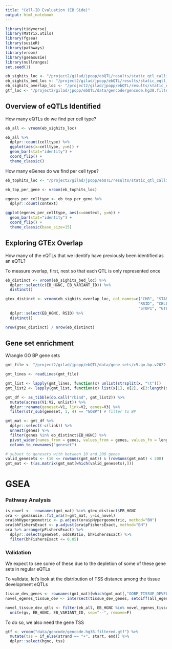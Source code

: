 ```yaml
---
title: "Cell-ID Evaluation (EB Side)"
output: html_notebook
---
```


```r
library(tidyverse)
library(Matrix.utils)
library(fgsea)
library(susieR)
library(pathways)
library(vroom)
library(gseasusie)
library(nullranges)
set.seed(1)
```

```r
eb_sighits_loc <- "/project2/gilad/jpopp/ebQTL/results/static_qtl_calling/eb_cellid/pseudobulk_tmm/basic/8pcs/signif_variant_gene_pairs.tsv"
eb_sighits_bed_loc <- "/project2/gilad/jpopp/ebQTL/results/static_eqtl_followup/qtl_sets/tensorqtl/original/signif_variant_gene_pairs.bed"
eb_sighits_overlap_loc <- "/project2/gilad/jpopp/ebQTL/results/static_eqtl_followup/qtl_sets/tensorqtl/original/signif_variant_gene_pairs.all_tissue_overlap.bed"
gtf_loc <- "/project2/gilad/jpopp/ebQTL/data/gencode/gencode.hg38.filtered.gtf"
```

## Overview of eQTLs Identified
How many eQTLs do we find per cell type?
```r
eb_all <- vroom(eb_sighits_loc)

eb_all %>%
  dplyr::count(celltype) %>%
  ggplot(aes(x=celltype, y=n)) +
  geom_bar(stat="identity") +
  coord_flip() +
  theme_classic()
```

How many eGenes do we find per cell type?
```r
eb_tophits_loc <- "/project2/gilad/jpopp/ebQTL/results/static_qtl_calling/eb_cellid/pseudobulk_tmm/basic/8pcs/tensorqtl_permutations.sighits.tsv"

eb_top_per_gene <- vroom(eb_tophits_loc)

egenes_per_celltype <- eb_top_per_gene %>%
  dplyr::count(context) 

ggplot(egenes_per_celltype, aes(x=context, y=n)) +
  geom_bar(stat="identity") +
  coord_flip() +
  theme_classic(base_size=15)
```


## Exploring GTEx Overlap
How many of the eQTLs that we identify have previously been identified as an eQTL?

To measure overlap, first, nest so that each QTL is only represented once
```r
eb_distinct <- vroom(eb_sighits_bed_loc) %>% 
  dplyr::select(c(EB_HGNC, EB_VARIANT_ID)) %>%
  distinct()

gtex_distinct <- vroom(eb_sighits_overlap_loc, col_names=c("CHR", "START", "STOP", "EB_ENSG", "EB_HGNC", 
                                                          "RSID", "CELLTYPE", "CHR1", "START1", 
                                                          "STOP1", "GTEX_ENSG", "GTEX_REF", "GTEX_ALT")) %>%
  dplyr::select(EB_HGNC, RSID) %>%
  distinct()

nrow(gtex_distinct) / nrow(eb_distinct)
```

## Gene set enrichment
Wrangle GO BP gene sets
```r
gmt_file <- "/project2/gilad/jpopp/ebQTL/data/gene_sets/c5.go.bp.v2022.1.Hs.symbols.gmt"

gmt_lines <- readLines(gmt_file)

gmt_list <- lapply(gmt_lines, function(x) unlist(strsplit(x, "\t")))
gmt_list2 <- lapply(gmt_list, function(x) list(x[1], x[2], x[3:length(x)]))

gmt_df <- as_tibble(do.call("rbind", gmt_list2)) %>%
  mutate(across(V1:V2, unlist)) %>%
  dplyr::rename(geneset=V1, link=V2, genes=V3) %>%
  filter(str_sub(geneset, 1, 4) == "GOBP") # filter to BP 

gmt_mat <- gmt_df %>%
  dplyr::select(-c(link)) %>%
  unnest(genes) %>%
  filter(genes %in% eb_distinct$EB_HGNC) %>%
  pivot_wider(names_from = genes, values_from = genes, values_fn = length, values_fill = 0) %>%
  column_to_rownames("geneset")

# subset to genesets with between 10 and 200 genes
valid_genesets <- (10 <= rowSums(gmt_mat)) & (rowSums(gmt_mat) < 200)
gmt_mat <- t(as.matrix(gmt_mat[which(valid_genesets),]))
```

# GSEA
### Pathway Analysis
```r
is_novel <- !rownames(gmt_mat) %in% gtex_distinct$EB_HGNC
ora <- gseasusie::fit_ora(X=gmt_mat, y=is_novel)
ora$bhHypergeometric <- p.adjust(ora$pHypergeometric, method="BH")
ora$bhFishersExact <- p.adjust(ora$pFishersExact, method="BH")
ora %>% arrange(pFishersExact) %>% 
  dplyr::select(geneSet, oddsRatio, bhFishersExact) %>%
  filter(bhFishersExact <= 0.05)
```

### Validation
We expect to see some of these due to the depletion of some of these gene sets in regular eQTLs

To validate, let's look at the distribution of TSS distance among the tissue development eQTLs
```r
tissue_dev_genes <- rownames(gmt_mat)[which(gmt_mat[,"GOBP_TISSUE_DEVELOPMENT"]==1)]
novel_egenes_tissue_dev <- intersect(tissue_dev_genes, setdiff(all_egenes, overlap_egenes))

novel_tissue_dev_qtls <- filter(eb_all, EB_HGNC %in% novel_egenes_tissue_dev) %>%
  unite(gv, EB_HGNC, EB_VARIANT_ID, sep="--", remove=F)
```

To do so, we also need the gene TSS
```r
gtf <- vroom("data/gencode/gencode.hg38.filtered.gtf") %>%
  mutate(tss = if_else(strand == "+", start, end)) %>%
  dplyr::select(hgnc, tss)
```

<!-- The connective tissue development enrichment is exciting, see which cell types that came from -->
<!-- ```{r} -->
<!-- connective_tissue_genes <- rownames(gmt_mat)[which(gmt_mat[,"GOBP_CONNECTIVE_TISSUE_DEVELOPMENT"]==1)] -->
<!-- novel_egenes_connective_tissue <- intersect(connective_tissue_genes, setdiff(all_egenes, overlap_egenes)) -->

<!-- novel_connective_tissue_qtls <- filter(eb_all, phenotype_id %in% novel_egenes_connective_tissue) -->
<!-- ``` -->

<!-- How about tissue development? -->
<!-- ```{r} -->
<!-- tissue_dev_genes <- rownames(gmt_mat)[which(gmt_mat[,"GOBP_TISSUE_DEVELOPMENT"]==1)] -->
<!-- novel_egenes_tissue_dev <- intersect(tissue_dev_genes, setdiff(all_egenes, overlap_egenes)) -->

<!-- novel_tissue_dev_qtls <- filter(eb_all, EB_HGNC %in% novel_egenes_tissue_dev) -->
<!-- ``` -->

<!-- ## Does this hold up when comparing to a background set? -->
<!-- ```{r} -->
<!-- matched_hits_loc <- "/project2/gilad/jpopp/ebQTL/results/static_qtl_calling/eb_cellid/pseudobulk_tmm/basic/8pcs/signif-matched_variant_gene_pairs.bed" -->
<!-- matched_hits_overlap_loc <- "results/static_eqtl_followup/eb_cellid/pseudobulk_tmm/basic/8pcs/signif-matched_variant_gene_pairs.full_gtex_overlap.bed" -->

<!-- matched_background_loc <- "/project2/gilad/jpopp/ebQTL/results/static_qtl_calling/eb_cellid/pseudobulk_tmm/basic/8pcs/background-matched_variant_gene_pairs.bed" -->
<!-- matched_background_overlap_loc <- "results/static_eqtl_followup/eb_cellid/pseudobulk_tmm/basic/8pcs/background-matched_variant_gene_pairs.full_gtex_overlap.bed" -->

<!-- matched_hits_overlap <- vroom(matched_hits_overlap_loc, col_names=c("CHR", "START", "STOP", "EB_ENSG", "EB_HGNC",  -->
<!--                                                           "RSID", "CELLTYPE", "CHR1", "START1",  -->
<!--                                                           "STOP1", "GTEX_ENSG", "GTEX_REF", "GTEX_ALT")) -->
<!-- hits_all <- vroom(matched_hits_loc) -->

<!-- matched_background_overlap <- vroom(matched_background_overlap_loc, col_names=c("CHR", "START", "STOP", "EB_ENSG", "EB_HGNC",  -->
<!--                                                           "RSID", "CELLTYPE", "CHR1", "START1",  -->
<!--                                                           "STOP1", "GTEX_ENSG", "GTEX_REF", "GTEX_ALT")) -->
<!-- background_all <- vroom(matched_background_loc) -->
<!-- ``` -->

<!-- Yes, it does hold up. 85% (24987 of 29466) of our EB eQTLs show up as an eQTL somewhere in GTEx,  -->
<!-- compared to 54% (16012 of 29466) of SNP-gene pairs matched for MAF and distance to TSS. -->

<!-- And we can assess whether this set was appropriately matched -->
<!-- ```{r} -->
<!-- matcher <- readRDS("results/static_qtl_calling/eb_cellid/pseudobulk_tmm/basic/8pcs/signif-hits-matcher.rds") -->
<!-- plotCovariate(matcher) -->
<!-- plotCovariate(matcher, "dist2tss") -->
<!-- ``` -->

